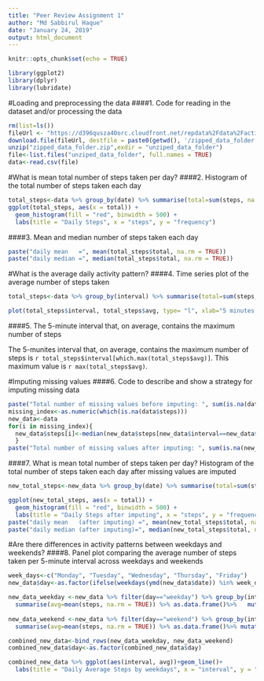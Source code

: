 ---
title: "Peer Review Assignment 1"
author: "Md Sabbirul Haque"
date: "January 24, 2019"
output: html_document
---

```{r setup, include=FALSE}
knitr::opts_chunk$set(echo = TRUE)
```

```{r, include=FALSE}
library(ggplot2)
library(dplyr)
library(lubridate)
```

#Loading and preprocessing the data
####1. Code for reading in the dataset and/or processing the data
```{r}
rm(list=ls())
fileUrl <- "https://d396qusza40orc.cloudfront.net/repdata%2Fdata%2Factivity.zip"
download.file(fileUrl, destfile = paste0(getwd(), '/zipped_data_folder.zip'))
unzip("zipped_data_folder.zip",exdir = "unziped_data_folder")
file<-list.files("unziped_data_folder", full.names = TRUE)
data<-read.csv(file)
```

#What is mean total number of steps taken per day?
####2. Histogram of the total number of steps taken each day
```{r}
total_steps<-data %>% group_by(date) %>% summarise(total=sum(steps, na.rm = TRUE)) %>% as.data.frame()
ggplot(total_steps, aes(x = total)) +
  geom_histogram(fill = "red", binwidth = 500) +
  labs(title = "Daily Steps", x = "steps", y = "frequency")
```

####3. Mean and median number of steps taken each day
```{r}
paste("daily mean   =", mean(total_steps$total, na.rm = TRUE))
paste("daily median =", median(total_steps$total, na.rm = TRUE))
```


#What is the average daily activity pattern?
####4. Time series plot of the average number of steps taken
```{r}
total_steps<-data %>% group_by(interval) %>% summarise(total=sum(steps, na.rm = TRUE), avg=mean(steps, na.rm = TRUE)) %>% as.data.frame()

plot(total_steps$interval, total_steps$avg, type= "l", xlab="5 minutes intervals", ylab="mean steps", main = "Time series plot")
```

####5. The 5-minute interval that, on average, contains the maximum number of steps

The 5-munites interval that, on average, contains the maximum number of steps is `r total_steps$interval[which.max(total_steps$avg)]`. This maximum value is `r max(total_steps$avg)`.


#Imputing missing values
####6. Code to describe and show a strategy for imputing missing data
```{r}
paste("Total number of missing values before imputing: ", sum(is.na(data$steps)))
missing_index<-as.numeric(which(is.na(data$steps)))
new_data<-data
for(i in missing_index){
  new_data$steps[i]<-median(new_data$steps[new_data$interval==new_data$interval[i]], na.rm = TRUE)
  }
paste("Total number of missing values after imputing: ", sum(is.na(new_data$steps)))
```


####7. What is mean total number of steps taken per day? Histogram of the total number of steps taken each day after missing values are imputed
```{r}
new_total_steps<-new_data %>% group_by(date) %>% summarise(total=sum(steps, na.rm = TRUE)) %>% as.data.frame()

ggplot(new_total_steps, aes(x = total)) +
  geom_histogram(fill = "red", binwidth = 500) +
  labs(title = "Daily Steps after imputing", x = "steps", y = "frequency")
paste("daily mean   (after imputing) =", mean(new_total_steps$total, na.rm = TRUE))
paste("daily median (after imputing)=", median(new_total_steps$total, na.rm = TRUE))
```


#Are there differences in activity patterns between weekdays and weekends?
####8. Panel plot comparing the average number of steps taken per 5-minute interval across weekdays and weekends

```{r}
week_days<-c("Monday", "Tuesday", "Wednesday", "Thursday", "Friday")
new_data$day<-as.factor(ifelse(weekdays(ymd(new_data$date)) %in% week_days, "weekday", "weekend"))

new_data_weekday <-new_data %>% filter(day=="weekday") %>% group_by(interval) %>% 
  summarise(avg=mean(steps, na.rm = TRUE)) %>% as.data.frame()%>%   mutate(day="weekday")
                                                                                            
new_data_weekend <-new_data %>% filter(day=="weekend") %>% group_by(interval) %>%
  summarise(avg=mean(steps, na.rm = TRUE)) %>% as.data.frame()%>% mutate(day="weekend")

combined_new_data<-bind_rows(new_data_weekday, new_data_weekend)
combined_new_data$day<-as.factor(combined_new_data$day)

combined_new_data %>% ggplot(aes(interval, avg))+geom_line()+
  labs(title = "Daily Average Steps by weekdays", x = "interval", y = "frequency")+facet_grid(day ~.)
```

